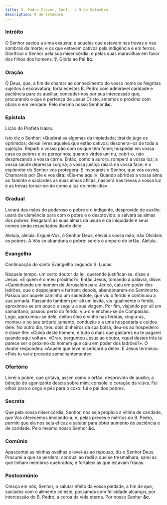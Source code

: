 ```yaml
---
title: S. Pedro Claver, Conf., a 9 de Setembro
description: 9 de Setembro
---
```


### Intróito

O Senhor saciou a alma exausta: e aqueles que estavam nas trevas e nas
sombras da morte; e os que estavam cativos pela indigência e em ferros.
Glorificai o Senhor pela sua misericórdia: e pelas suas maravilhas em
favor dos filhos dos homens. ℣. Glória ao Pai **&c.**

### Oração

Ó Deus, que, a fim de chamar ao conhecimento do vosso nome os Negritas
sujeitos à escravatura, fortalecestes B. Pedro com admirável caridade e
paciência para os auxiliar, concedei-nos por sua intercessão que,
procurando o que é pertença de Jesus Cristo, amemos o próximo com obras e
em verdade. Pelo mesmo nosso Senhor **&c.**

### Epístola

Lição do Profeta Isaías.

Isto diz o Senhor: «Quebrai as algemas da impiedade; tirai do jugo os
oprimidos; deixai livres aqueles que estão cativos; desonerai-os de toda a
sujeição. Reparti o vosso pão com os que têm fome; hospedai em vossa casa
os pobres e os peregrinos; quando virdes um nu, cobri-o, não desprezando a
vossa carne. Então, como a aurora, romperá a vossa luz; a vossa saúde
depressa surgirá; a vossa justiça raiará na vossa face; e o esplendor do
Senhor vos protegerá. E invocareis o Senhor, que vos ouvirá; Chamareis por
Ele e vos dirá: «Eis-me aqui!». Quando abrirdes a vossa alma ao faminto e
saciardes as suas almas aflitas, nascerá nas trevas a vossa luz e as
trevas tornar-se-ão como a luz do meio-dia».

### Gradual

Livrará das mãos do poderoso o pobre e o indigente, desprovido de auxílio:
usará de clemência para com o pobre e o desprovido: e salvará as almas dos
pobres. Resgatará as suas almas da usura e da iniquidade e seus nomes
serão respeitados diante dele.

Aleluia, aleluia. Erguei-Vos, ó Senhor Deus, elevai a vossa mão; não
Olvideis os pobres. A Vós se abandona o pobre: sereis o amparo do órfão.
Aleluia.

### Evangelho

Continuação do santo Evangelho segundo S. Lucas.

Naquele tempo, um certo doutor da lei, querendo justificar-se, disse a
Jesus: «E quem é o meu próximo?». Então Jesus, tomando a palavra, disse:
«Caminhando um homem de Jerusalém para Jericó, caiu em poder dos ladrões,
que o despojaram e feriram; depois, abandonaram-no Semimorto. Passou por
aquele caminho um sacerdote, que viu o ferido e continuou a sua jornada.
Passando também por ali um levita, viu igualmente o ferido, aproximou-se
um pouco e seguiu a sua viagem. Por fim, viajando por ali um samaritano,
passou perto do ferido, viu-o e encheu-se de Compaixão. Logo, aproximou-se
dele, deitou óleo e vinho nas feridas, cingiu-as, montou-o no seu próprio
jumento, conduziu-o a uma hospedaria e cuidou dele. No outro dia, tirou
dois dinheiros da sua bolsa, deu-os ao hospedeiro e disse-lhe: «Cuida
deste homem; e tudo o mais que gastares eu te pagarei quando aqui voltar».
«Ora», perguntou Jesus ao doutor, «qual destes três te parece ser o
próximo do homem que caiu em poder dos ladrões?». O doutor respondeu:
«Aquele que teve misericórdia dele». E Jesus terminou: «Pois tu vai e
procede semelhantemente».

### Ofertório

Livrei o pobre, que gritava, assim como o órfão, desprovido de auxílio; a
bênção do agonizante descia sobre mim; consolei o coração da viúva. Fui
olhos para o cego e pés para o coxo: fui o pai dos pobres.

### Secreta

Que pela vossa misericórdia, Senhor, nos seja propícia a vítima de
caridade, que Vos oferecemos imolando-a, e, pelas preces e méritos do B.
Pedro, permiti que ela nos seja eficaz e salutar para obter aumento de
paciência e de caridade. Pelo mesmo nosso Senhor **&c.**

### Comúnio

Apascentei as minhas ovelhas e levei-as ao repouso, diz o Senhor Deus.
Procurei a que se perdera; conduzi ao redil a que se tresmalhara; sarei as
que tinham membros quebrados; e fortaleci as que estavam fracas.

### Postcomúnio

Cresça em nós, Senhor, o salutar efeito da vossa piedade, a fim de que,
saciados com o alimento celeste, possamos com felicidade alcançar, por
intercessão do B. Pedro, a coroa da vida eterna. Por nosso Senhor **&c.**

